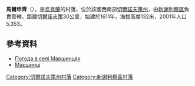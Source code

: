 {{coord|48|12|42|N|26|18|11|E|scale:100000|display=title}}

'''馬爾申齊'''（{{lang-uk|Маршинці}}），是[[烏克蘭|烏克蘭]]的村落，位於該國西南部[[切爾諾夫策州|切爾諾夫策州]]，由[[新謝利察區|新謝利察區]]負責管轄，距離[[切爾諾夫策|切爾諾夫策]]30公里，始建於1611年，海拔高度132米，2001年人口5,353。

==參考資料==
*[http://weather.in.ua/ua/chernovickaja/15191 Погода в селі Маршинцях]
*[http://w1.c1.rada.gov.ua/pls/z7502/A005?rdat1=29.09.2011&rf7571=39195 Маршинці]{{dead link|date=2018年5月 |bot=InternetArchiveBot |fix-attempted=yes }}

{{DEFAULTSORT:Маршинці}}
[[Category:切爾諾夫策州村落|Category:切爾諾夫策州村落]]
[[Category:新謝利察區村落|Category:新謝利察區村落]]


{{Chernivtsi-geo-stub}}